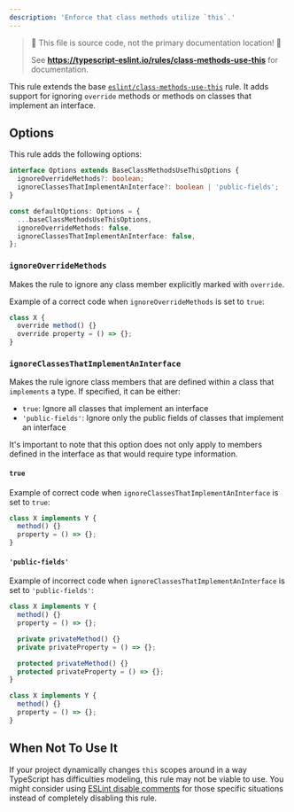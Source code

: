 ```yaml
---
description: 'Enforce that class methods utilize `this`.'
---
```



> 🛑 This file is source code, not the primary documentation location! 🛑
>
> See **https://typescript-eslint.io/rules/class-methods-use-this** for documentation.

This rule extends the base [`eslint/class-methods-use-this`](https://eslint.org/docs/rules/class-methods-use-this) rule.
It adds support for ignoring `override` methods or methods on classes that implement an interface.

## Options

This rule adds the following options:

```ts
interface Options extends BaseClassMethodsUseThisOptions {
  ignoreOverrideMethods?: boolean;
  ignoreClassesThatImplementAnInterface?: boolean | 'public-fields';
}

const defaultOptions: Options = {
  ...baseClassMethodsUseThisOptions,
  ignoreOverrideMethods: false,
  ignoreClassesThatImplementAnInterface: false,
};
```

### `ignoreOverrideMethods`

Makes the rule to ignore any class member explicitly marked with `override`.

Example of a correct code when `ignoreOverrideMethods` is set to `true`:

```ts option='{ "ignoreOverrideMethods": true }' showPlaygroundButton
class X {
  override method() {}
  override property = () => {};
}
```

### `ignoreClassesThatImplementAnInterface`

Makes the rule ignore class members that are defined within a class that `implements` a type.
If specified, it can be either:

- `true`: Ignore all classes that implement an interface
- `'public-fields'`: Ignore only the public fields of classes that implement an interface

It's important to note that this option does not only apply to members defined in the interface as that would require type information.

#### `true`

Example of correct code when `ignoreClassesThatImplementAnInterface` is set to `true`:

```ts option='{ "ignoreClassesThatImplementAnInterface": true }' showPlaygroundButton
class X implements Y {
  method() {}
  property = () => {};
}
```

#### `'public-fields'`

Example of incorrect code when `ignoreClassesThatImplementAnInterface` is set to `'public-fields'`:

<Tabs>
<TabItem value="❌ Incorrect">

```ts option='{ "ignoreClassesThatImplementAnInterface": "public-fields" }'
class X implements Y {
  method() {}
  property = () => {};

  private privateMethod() {}
  private privateProperty = () => {};

  protected privateMethod() {}
  protected privateProperty = () => {};
}
```

</TabItem>
<TabItem value="✅ Correct">

```ts option='{ "ignoreClassesThatImplementAnInterface": "public-fields" }'
class X implements Y {
  method() {}
  property = () => {};
}
```

</TabItem>
</Tabs>

## When Not To Use It

If your project dynamically changes `this` scopes around in a way TypeScript has difficulties modeling, this rule may not be viable to use.
You might consider using [ESLint disable comments](https://eslint.org/docs/latest/use/configure/rules#using-configuration-comments-1) for those specific situations instead of completely disabling this rule.
